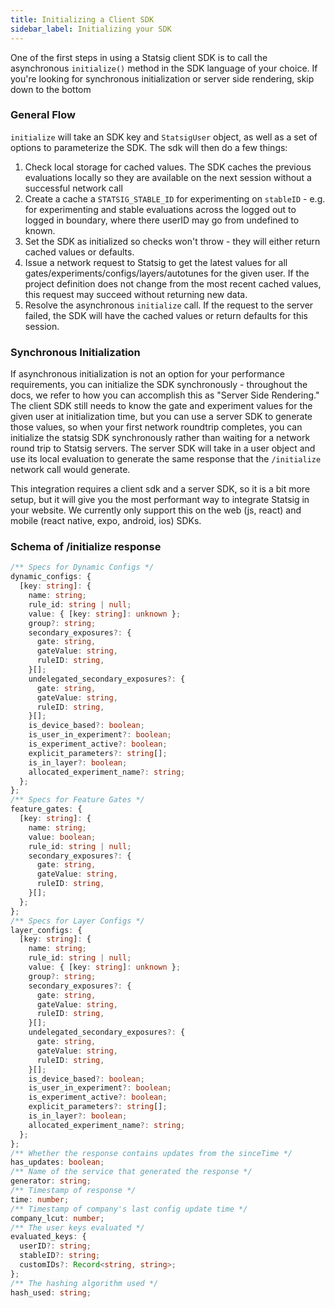 ```yaml
---
title: Initializing a Client SDK
sidebar_label: Initializing your SDK
---
```


One of the first steps in using a Statsig client SDK is to call the asynchronous `initialize()` method in the SDK language of your choice.
If you're looking for synchronous initialization or server side rendering, skip down to the bottom

### General Flow
`initialize` will take an SDK key and `StatsigUser` object, as well as a set of options to parameterize the SDK.  The sdk will then do a few things:
1. Check local storage for cached values.  The SDK caches the previous evaluations locally so they are available on the next session without a successful network call
2. Create a cache a `STATSIG_STABLE_ID` for experimenting on `stableID` - e.g. for experimenting and stable evaluations across the logged out to logged in boundary, where there userID may go from undefined to known.
3. Set the SDK as initialized so checks won't throw - they will either return cached values or defaults.
4. Issue a network request to Statsig to get the latest values for all gates/experiments/configs/layers/autotunes for the given user.  If the project definition does not change from the most recent cached values, this request may succeed without returning new data.
5. Resolve the asynchronous `initialize` call.  If the request to the server failed, the SDK will have the cached values or return defaults for this session.


### Synchronous Initialization
If asynchronous initialization is not an option for your performance requirements, you can initialize the SDK synchronously - throughout the docs, we refer to how you can accomplish this as "Server Side Rendering."
The client SDK still needs to know the gate and experiment values for the given user at initialization time, but you can use a server SDK to generate those values, so when your first network roundtrip completes, you can initialize the statsig SDK synchronously rather than waiting for a network round trip to Statsig servers.
The server SDK will take in a user object and use its local evaluation to generate the same response that the `/initialize` network call would generate.

This integration requires a client sdk and a server SDK, so it is a bit more setup, but it will give you the most performant way to integrate Statsig in your website. We currently only support this on the web (js, react) and mobile (react native, expo, android, ios) SDKs.

### Schema of /initialize response
```typescript
/** Specs for Dynamic Configs */
dynamic_configs: {
  [key: string]: {
    name: string;
    rule_id: string | null;
    value: { [key: string]: unknown };
    group?: string;
    secondary_exposures?: {
      gate: string,
      gateValue: string,
      ruleID: string,
    }[];
    undelegated_secondary_exposures?: {
      gate: string,
      gateValue: string,
      ruleID: string,
    }[];
    is_device_based?: boolean;
    is_user_in_experiment?: boolean;
    is_experiment_active?: boolean;
    explicit_parameters?: string[];
    is_in_layer?: boolean;
    allocated_experiment_name?: string;
  };
};
/** Specs for Feature Gates */
feature_gates: {
  [key: string]: {
    name: string;
    value: boolean;
    rule_id: string | null;
    secondary_exposures?: {
      gate: string,
      gateValue: string,
      ruleID: string,
    }[];
  };
};
/** Specs for Layer Configs */
layer_configs: {
  [key: string]: {
    name: string;
    rule_id: string | null;
    value: { [key: string]: unknown };
    group?: string;
    secondary_exposures?: {
      gate: string,
      gateValue: string,
      ruleID: string,
    }[];
    undelegated_secondary_exposures?: {
      gate: string,
      gateValue: string,
      ruleID: string,
    }[];
    is_device_based?: boolean;
    is_user_in_experiment?: boolean;
    is_experiment_active?: boolean;
    explicit_parameters?: string[];
    is_in_layer?: boolean;
    allocated_experiment_name?: string;
  };
};
/** Whether the response contains updates from the sinceTime */
has_updates: boolean;
/** Name of the service that generated the response */
generator: string;
/** Timestamp of response */
time: number;
/** Timestamp of company's last config update time */
company_lcut: number;
/** The user keys evaluated */
evaluated_keys: {
  userID?: string;
  stableID?: string;
  customIDs?: Record<string, string>;
};
/** The hashing algorithm used */
hash_used: string; 
```
